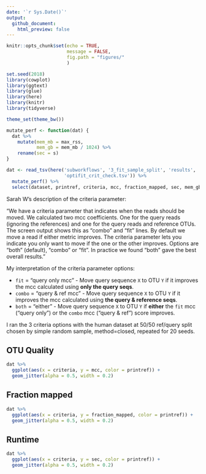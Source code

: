 ```yaml
---
date: '`r Sys.Date()`'
output: 
  github_document:
    html_preview: false
---
```

```r
knitr::opts_chunk$set(echo = TRUE,
                      message = FALSE,
                      fig.path = "figures/"
                      )
```

```r
set.seed(2018)
library(cowplot)
library(ggtext)
library(glue)
library(here)
library(knitr)
library(tidyverse)

theme_set(theme_bw())

mutate_perf <- function(dat) {
  dat %>% 
    mutate(mem_mb = max_rss,
           mem_gb = mem_mb / 1024) %>% 
    rename(sec = s)
}
```

```r
dat <- read_tsv(here('subworkflows', '3_fit_sample_split', 'results', 
                     'optifit_crit_check.tsv')) %>% 
  mutate_perf() %>% 
  select(dataset, printref, criteria, mcc, fraction_mapped, sec, mem_gb) 
```

Sarah W's description of the criteria parameter:

"We have a criteria parameter that indicates when the reads should be moved. We
calculated two mcc coefficients. One for the query reads (ignoring the
references) and one for the query reads and reference OTUs. The screen output
shows this as “combo” and “fit” lines. By default we move a read if either
metric improves. The criteria parameter lets you indicate you only want to move
if the one or the other improves. Options are “both” (default), “combo” or
“fit”. In practice we found “both” gave the best overall results."

My interpretation of the criteria parameter options:

- `fit` = "query only mcc" - Move query sequence `X` to OTU `Y` if it improves the mcc calculated using **only the query seqs**.
- `combo` = "query & ref mcc" - Move query sequence `X` to OTU `Y` if it improves the mcc calculated using **the query & reference seqs**.
- `both` = "either" - Move query sequence `X` to OTU `Y` if **either** the `fit` mcc ("query only") or the `combo` mcc ("query & ref") score improves.

I ran the 3 criteria options with the human dataset at 50/50 ref/query split
chosen by simple random sample, method=closed, repeated for 20 seeds.

## OTU Quality

```r
dat %>% 
  ggplot(aes(x = criteria, y = mcc, color = printref)) +
  geom_jitter(alpha = 0.5, width = 0.2) 
```

## Fraction mapped

```r
dat %>% 
  ggplot(aes(x = criteria, y = fraction_mapped, color = printref)) +
  geom_jitter(alpha = 0.5, width = 0.2)
```

## Runtime

```r
dat %>% 
  ggplot(aes(x = criteria, y = sec, color = printref)) +
  geom_jitter(alpha = 0.5, width = 0.2)
```